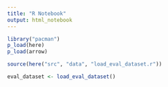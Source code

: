 ```yaml
---
title: "R Notebook"
output: html_notebook
---
```


```r
library("pacman")
p_load(here)
p_load(arrow)
```

```r
source(here("src", "data", "load_eval_dataset.r"))
```

```r
eval_dataset <- load_eval_dataset()
```

